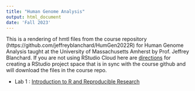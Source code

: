 ```yaml
---
title: "Human Genome Analysis"
output: html_document
date: 'Fall 2023'
---
```


This is a rendering of hmtl files from the course repository  (https://github.com/jeffreyblanchard/HumGen2022R) for Human Genome Analysis taught at the University of Massachusetts Amherst by Prof. Jeffrey Blanchard.  If you are not using RStudio Cloud here are [directions](HumGen_github.html) for creating a RStudio project space that is in sync with the course github and will download the files in the course repo.

* Lab 1 : [Introduction to R and Reproducible Research](HumGen_Lab1_intro.html)

